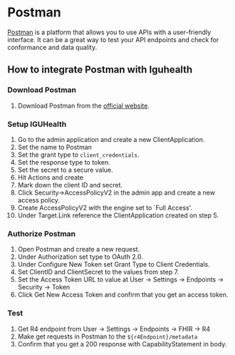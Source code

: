 # Postman
[Postman](https://www.postman.com/) is a platform that allows you to use APIs with a user-friendly interface. 
It can be a great way to test your API endpoints and check for conformance and data quality.

## How to integrate Postman with Iguhealth

### Download Postman
1. Download Postman from the [official website](https://www.postman.com/).

### Setup IGUHealth
1. Go to the admin application and create a new ClientApplication.
2. Set the name to Postman
3. Set the grant type to `client_credentials`.
4. Set the response type to token.
5. Set the secret to a secure value.
6. Hit Actions and create
7. Mark down the client ID and secret.
8. Click Security->AccessPolicyV2 in the admin app and create a new access policy.
9. Create AccessPolicyV2 with the engine set to `Full Access'.
10. Under Target.Link reference the ClientApplication created on step 5.

### Authorize Postman
1. Open Postman and create a new request.
2. Under Authorization set type to OAuth 2.0.
3. Under Configure New Token set Grant Type to Client Credentials.
4. Set ClientID and ClientSecret to the values from step 7.
5. Set the Access Token URL to value at User -> Settings -> Endpoints -> Security -> Token
6. Click Get New Access Token and confirm that you get an access token.

### Test
1. Get R4 endpoint from User -> Settings -> Endpoints -> FHIR -> R4
2. Make get requests in Postman to the `${r4Endpoint}/metadata`
3. Confirm that you get a 200 response with CapabilityStatement in body.